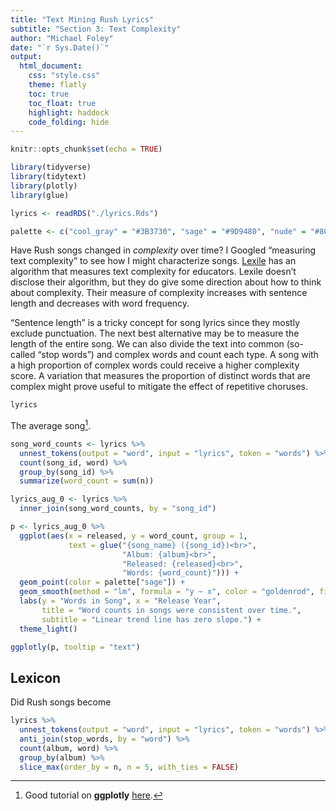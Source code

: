 ```yaml
---
title: "Text Mining Rush Lyrics"
subtitle: "Section 3: Text Complexity"
author: "Michael Foley"
date: "`r Sys.Date()`"
output: 
  html_document:
    css: "style.css"
    theme: flatly
    toc: true
    toc_float: true
    highlight: haddock
    code_folding: hide
---
```


```r
knitr::opts_chunk$set(echo = TRUE)
```

```r
library(tidyverse)
library(tidytext)
library(plotly)
library(glue)

lyrics <- readRDS("./lyrics.Rds")

palette <- c("cool_gray" = "#3B3730", "sage" = "#9D9480", "nude" = "#8C7460")
```

Have Rush songs changed in _complexity_ over time? I Googled "measuring text complexity" to see how I might characterize songs. [Lexile](https://lexile.com/educators/tools-to-support-reading-at-school/tools-to-determine-a-books-complexity/) has an algorithm that measures text complexity for educators. Lexile doesn't disclose their algorithm, but they do give some direction about how to think about complexity. Their measure of complexity increases with sentence length and decreases with word frequency. 

"Sentence length" is a tricky concept for song lyrics since they mostly exclude punctuation. The next best alternative may be to measure the length of the entire song. We can also divide the text into common (so-called "stop words") and complex words and count each type. A song with a high proportion of complex words could receive a higher complexity score. A variation that measures the proportion of distinct words that are complex might prove useful to mitigate the effect of repetitive choruses.

```r
lyrics
```


The average song^[Good tutorial on **ggplotly** [here](https://www.musgraveanalytics.com/blog/2018/8/24/how-to-make-ggplot2-charts-interactive-with-plotly).].

```r
song_word_counts <- lyrics %>% 
  unnest_tokens(output = "word", input = "lyrics", token = "words") %>%
  count(song_id, word) %>%
  group_by(song_id) %>%
  summarize(word_count = sum(n))

lyrics_aug_0 <- lyrics %>%
  inner_join(song_word_counts, by = "song_id")

p <- lyrics_aug_0 %>% 
  ggplot(aes(x = released, y = word_count, group = 1,
             text = glue("{song_name} ({song_id})<br>",
                         "Album: {album}<br>",
                         "Released: {released}<br>",
                         "Words: {word_count}"))) +
  geom_point(color = palette["sage"]) +
  geom_smooth(method = "lm", formula = "y ~ x", color = "goldenrod", fill = "goldenrod") +
  labs(y = "Words in Song", x = "Release Year", 
       title = "Word counts in songs were consistent over time.",
       subtitle = "Linear trend line has zero slope.") +
  theme_light()

ggplotly(p, tooltip = "text")
```

## Lexicon

Did Rush songs become 
```r
lyrics %>% 
  unnest_tokens(output = "word", input = "lyrics", token = "words") %>%
  anti_join(stop_words, by = "word") %>%
  count(album, word) %>%
  group_by(album) %>%
  slice_max(order_by = n, n = 5, with_ties = FALSE)
```

